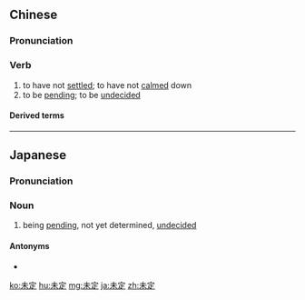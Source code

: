 ==Chinese==
{{zh-forms}}

===Pronunciation===
{{zh-pron
|m=wèidìng
|c=mei6 ding6
|mn=bōe-tēng/bē-tēng
|cat=v
}}

===Verb===
{{zh-verb}}

# to have not [[settle]]d; to have not [[calm]]ed down
# to be [[pending]]; to be [[undecided]]

====Derived terms====
{{zh-der|驚魂未定|未定之天|驚神未定}}

----

==Japanese==
{{ja-kanjitab|み|てい|yomi=o}}

===Pronunciation===
{{ja-pron|みてい|y=o}}

===Noun===
{{ja-noun|みてい}}

# being [[pending]], not yet determined, [[undecided]]

====Antonyms====
* {{ja-r|既定|きてい}}

[[ko:未定]]
[[hu:未定]]
[[mg:未定]]
[[ja:未定]]
[[zh:未定]]